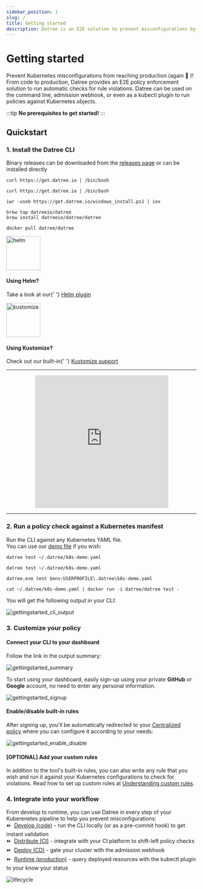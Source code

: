 ```yaml
---
sidebar_position: 1
slug: /
title: Getting started
description: Datree is an E2E solution to prevent misconfigurations by ensuring Kubernetes objects follow best practices as well as your organization's policies
---
```



# Getting started

Prevent Kubernetes misconfigurations from reaching production (again 😤 )! From code to production, Datree provides an E2E policy enforcement solution to run automatic checks for rule violations.
Datree can be used on the command line, admission webhook, or even as a kubectl plugin to run policies against Kubernetes objects.

:::tip 
**No prerequisites to get started!**
:::

## Quickstart

### 1. Install the Datree CLI

Binary releases can be downloaded from the [releases page](https://github.com/datreeio/datree/releases) or can be installed directly

<Tabs>
  <TabItem value='Linux' label='Linux' default>

    curl https://get.datree.io | /bin/bash

  </TabItem>
  <TabItem value='MacOS' label='MacOS'>

    curl https://get.datree.io | /bin/bash

  </TabItem>
  <TabItem value='Windows (PowerShell)' label='Windows (PowerShell)'>

    iwr -useb https://get.datree.io/windows_install.ps1 | iex

  </TabItem>
  <TabItem value='Homebrew' label='Homebrew'>

    brew tap datreeio/datree
    brew install datreeio/datree/datree

  </TabItem>
  <TabItem value='Docker' label='Docker'>

    docker pull datree/datree

  </TabItem>
</Tabs>

<div className='container py-5'>
  <div className={styles.row}>
    <div className={styles.card}>
      <img
        src='/img/welcome/getting-started/helm.png'
        alt='helm'
        width='90'
        height='90'
      />
      <h4
        style={{ margin: '16px 0 5px 0', fontSize: '21px', fontWeight: '800' }}>
        Using Helm?
      </h4>
      <p>
        Take a look at our{' '}
        <a
          className={styles.underline}
          href='https://github.com/datreeio/helm-datree'
          rel='nofollow noreferrer noopener'>
          Helm plugin
        </a>
      </p>
    </div>
    <div className={styles.card}>
      <img
        src='/img/welcome/getting-started/kustomize.png'
        alt='kustomize'
        width='90'
        height='90'
      />
      <h4
        style={{ margin: '16px 0 5px 0', fontSize: '21px', fontWeight: '800' }}>
        Using Kustomize?
      </h4>
      <p>
        Check out our built-in{' '}
        <a
          className={styles.underline}
          href='/integrations/kustomize-support'
          rel='nofollow noreferrer noopener'>
          Kustomize support
        </a>
      </p>
    </div>
  </div>
</div>

---

<div align="center">
<iframe 
 src="https://fast.wistia.net/embed/iframe/m7eumvgf8y" 
 title="Datree Installation demo inc helm and schema Video" 
 allow="autoplay; fullscreen" 
 allowtransparency="true" 
 frameBorder="0" 
 scrolling="no" 
 class="wistia_embed" 
 name="wistia_embed" 
 msallowfullscreen 
 width="70%" height="350rem">
</iframe>
<script src='https://fast.wistia.net/assets/external/E-v1.js' async></script>
</div>

---

### 2. Run a policy check against a Kubernetes manifest

Run the CLI against any Kubernetes YAML file.  
You can use our [demo file](https://raw.githubusercontent.com/datreeio/datree/main/internal/fixtures/kube/k8s-demo.yaml) if you wish:

<Tabs>
  <TabItem value='Linux' label='Linux' default>

    datree test ~/.datree/k8s-demo.yaml

  </TabItem>
  <TabItem value='MacOS' label='MacOS'>

    datree test ~/.datree/k8s-demo.yaml

  </TabItem>
  <TabItem value='Windows (PowerShell)' label='Windows (PowerShell)'>

    datree.exe test $env:USERPROFILE\.datree\k8s-demo.yaml

  </TabItem>
  <TabItem value='Docker' label='Docker'>

    cat ~/.datree/k8s-demo.yaml | docker run -i datree/datree test -

  </TabItem>
</Tabs>

You will get the following output in your CLI:

![gettingstarted_cli_output](/img/welcome/getting-started/output.png)

### 3. Customize your policy

#### Connect your CLI to your dashboard

Follow the link in the output summary:

![gettingstarted_summary](/img/welcome/getting-started/summary.png)
 
To start using your dashboard, easily sign-up using your private **GitHub** or **Google** account, no need to enter any personal information.

![gettingstarted_signup](/img/welcome/getting-started/signup.gif)

#### Enable/disable built-in rules

After signing up, you'll be automatically redirected to your [Centralized policy](/setup/centralized-policy) where you can configure it according to your needs:

![gettingstarted_enable_disable](/img/welcome/getting-started/enabledisable.png)

#### [OPTIONAL] Add your custom rules

In addition to the tool's built-in rules, you can also write any rule that you wish and run it against your Kubernetes configurations to check for violations. Read how to set up custom rules at [Understanding custom rules](/custom-rules/custom-rules-overview).

### 4. Integrate into your workflow

From develop to runtime, you can use Datree in every step of your Kuberenetes pipeline to help you prevent misconfigurations:  
⏩ &nbsp;[Develop (code)](https://hub.datree.io/#2-test-a-kubernetes-demo-manifest) - run the CLI locally (or as a pre-commit hook) to get instant validation  
⏩ &nbsp;[Distribute (CI)](https://hub.datree.io/cicd-examples) - integrate with your CI platform to shift-left policy checks  
⏩ &nbsp;[Deploy (CD)](https://github.com/datreeio/admission-webhook-datree) - gate your cluster with the admission webhook  
⏩ &nbsp;[Runtime (production)](https://github.com/datreeio/kubectl-datree) - query deployed resources with the kubectl plugin to your know your status  
  
![lifecycle](/img/welcome/getting-started/offerings.png)
